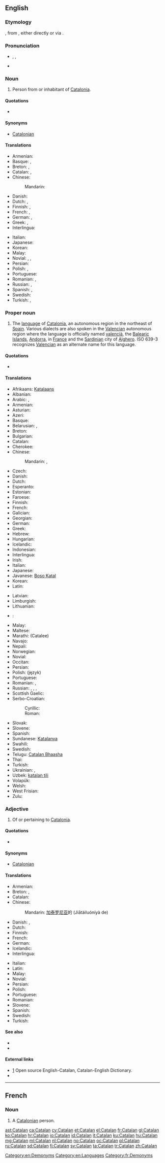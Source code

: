 {{also|catalan|catalán}}
==English==
{{slim-wikipedia}}

===Etymology===
{{etyl|enm}} {{term|Catalane|lang=enm}}, from {{etyl|ca}} {{term|català|lang=ca}}, either directly or via {{etyl|es|-}} {{term|catalán|lang=es}}.

===Pronunciation===
* {{enPR|kăt'ə-lăn}}, {{IPA|/ˈkæ.tə.ˌlæn/}}, {{X-SAMPA|/"k{t@l{n/}}
* {{audio|En-us-Catalan.ogg|Audio (US)}}

===Noun===
{{en-noun}}

# Person from or inhabitant of [[Catalonia]].

====Quotations====
* {{seeCites}}

====Synonyms====
* [[Catalonian]]

====Translations====
{{trans-top|person from Catalonia}}
* Armenian: {{t-|hy|կատալոնացի|tr=katalonac'i}}
* Basque: {{t+|eu|kataluniar}}, {{t+|eu|katalan}}
* Breton: {{t-|br|Katalan|m}}, {{t-|br|Katalanez|f}}
* Catalan: {{t+|ca|català|m}}, {{t+|ca|catalana|f}}
* Chinese:
*: Mandarin: {{t|cmn|加泰罗尼亚人|tr=Jiātàiluóníyà rén}}
* Danish: {{t-|da|catalonier|c}}
* Dutch: {{t-|nl|Catalaan|m}}, {{t+|nl|Catalaanse|f}}
* Finnish: {{t+|fi|katalaani}}, {{t+|fi|katalonialainen}}
* French: {{t+|fr|Catalan|m}}, {{t+|fr|Catalane|f}}
* German: {{t+|de|Katalane|m}}, {{t+|de|Katalanin|f}}
* Greek: {{t-|el|Καταλανός|m}}, {{t-|el|Καταλανή|f}}
* Interlingua: {{t-|ia|catalano}}
{{trans-mid}}
* Italian: {{t+|it|catalano}}
* Japanese: {{t-|ja|カタルーニャ人|tr=Kataruunya-jin}}
* Korean: {{t-|ko|카탈루냐인|tr=katallunya-in}}
* Malay: {{t-|ms|orang Catalan}}
* Novial: {{tø|nov|katalane|m|f}}, {{tø|nov|katalano|m}}, {{tø|nov|katalana|f}}
* Persian: {{t-|fa|کاتالانی|tr=katalâni}}
* Polish: {{t-|pl|Katalończyk|m}}, {{t-|pl|Katalonka|f}}
* Portuguese: {{t+|pt|catalão|m}}
* Romanian: {{t+|ro|catalan|m}}, {{t+|ro|catalană|f}}
* Russian: {{t+|ru|каталонец|m|tr=katalon'éc}}, {{t+|ru|каталонка|f|tr=katalónka}}
* Spanish: {{t+|es|catalán|m}}, {{t-|es|catalana|f}}
* Swedish: {{t+|sv|katalan|c}}
* Turkish: {{t+|tr|Katalan}}, {{t-|tr|Katalonyalı}}
{{trans-bottom}}
{{interwiktionary|code=ca}}

===Proper noun===
{{en-proper noun}}

# The [[language]] of [[Catalonia]], an autonomous region in the northeast of [[Spain]]. Various dialects are also spoken in the [[Valencia]]n autonomous region where the language is officially named [[valencià]], the [[Balearic Islands]], [[Andorra]], {{w|Roussillon}} in [[France]] and the [[Sardinia]]n city of [[Alghero]]. ISO 639-3 recognizes [[Valencian]] as an alternate name for this language.

====Quotations====
* {{seeCites}}

====Translations====
{{trans-top|the language of Catalonia}}
* Afrikaans: [[Katalaans]]
* Albanian: {{t-|sq|Katalonisht}}
* Arabic: {{t-|ar|القطلونية|f|tr=al-qaʈaluníya|sc=Arab}}, {{t-|ar|الكتلانية|f|tr=al-katalaníya|sc=Arab}}
* Armenian: {{t-|hy|կատալաներեն|tr=katalaneren}}
* Asturian: {{t-|ast|Catalán}}
* Azeri: {{t-|az|Katalan}}
* Basque: {{t+|eu|katalan}}
* Belarusian: {{t-|be|каталонская мова|f|tr=katalónskaja móva|sc=Cyrl}}, {{t-|be|каталонская|f|tr=katalónskaja|sc=Cyrl}}
* Breton: {{t+|br|katalaneg|m}}
* Bulgarian: {{t-|bg|каталонски|tr=katalonski}}
* Catalan: {{t+|ca|català|m}}
* Cherokee: {{t-|chr|ᎧᏔᎳ|tr=katala}}
* Chinese:
*: Mandarin: {{t|cmn|加泰羅尼亞語}}, {{t|cmn|加泰罗尼亚语|tr=Jiātàiluóníyǎ yǔ}}
* Czech: {{t+|cs|katalánsky}}
* Danish: {{t-|da|catalansk}}
* Dutch: {{t+|nl|Catalaans}}
* Esperanto: {{t+|eo|kataluna}}
* Estonian: {{t-|et|katalaani}}
* Faroese: {{t-|fo|Katalandskt}}
* Finnish: {{t+|fi|katalaani}}
* French: {{t+|fr|catalan|m}}
* Galician: {{t+|gl|catalán|m}}
* Georgian: {{t-|ka|კატალანური|tr=katalanuri|sc=Geor}}
* German: {{t+|de|Katalanisch|n}}
* Greek: {{t+|el|καταλανικά|n|p|tr=katalaniká|sc=Grek}}
* Hebrew: {{t-|he|קטלונית|sc=Hebr}}
* Hungarian: {{t+|hu|katalán}}
* Icelandic: {{t+|is|katalónska}}
* Indonesian: {{t-|id|katalan}}
* Interlingua: {{t-|ia|catalano}}
* Irish: {{t-|ga|Catalóinis}}
* Italian: {{t+|it|catalano}}
* Japanese: {{t+|ja|カタルーニャ語|tr=Katarūnya-go|sc=Jpan}}
* Javanese: [[Boso Katal]]
* Korean: {{t-|ko|카탈로니아어|tr=Katallonia-eo|sc=Kore}}
* Latin: {{t-|la|catalana}}
{{trans-mid}}
* Latvian: {{t-|lv|kataloniešu}}
* Limburgish: {{t+|li|Katteläönsj|n}}
* Lithuanian: {{t+|lt|katalonų}}
* {{ttbc|mk}}: {{t-|mk|Каталонски}}
* Malay: {{t-|ms|bahasa Catalan}}
* Maltese: {{t-|mt|katalan}}
* Marathi: (Catalee)
* Navajo: {{tø|nv|Kʼatalą́ą́ bizaad}}
* Nepali: {{t-|ne|क्याटालन|sc=Deva}}
* Norwegian: {{t+|no|katalansk}}
* Novial: {{tø|nov|katalanum}}
* Occitan: {{t+|oc|catalan}}
* Persian: {{t-|fa|کاتالانی|tr=katalâni|sc=fa-Arab}}
* Polish: (język) {{t+|pl|kataloński|m}}
* Portuguese: {{t+|pt|catalão|m}}
* Romanian: {{t-|ro|limba catalană|f}}, {{t+|ro|catalană|f}}
* Russian: {{t+|ru|каталанский|m|tr=katalánskij|sc=Cyrl}}, {{t-|ru|каталанский язык|m|tr=katalánskij jazýk|sc=Cyrl}}, {{t+|ru|каталонский|m|tr=katalónskij|sc=Cyrl}}, {{t-|ru|каталонский язык|m|tr=katalónskij jazýk|sc=Cyrl}}
* Scottish Gaelic: {{t-|gd|Catalanais}}
* Serbo-Croatian:
*: Cyrillic: {{t-|sh|каталонски|m}}
*: Roman: {{t-|sh|katalonski|m}}
* Slovak: {{t+|sk|katalánčina|f}}
* Slovene: {{t+|sl|katalonščina|f}}
* Spanish: {{t+|es|catalán}}
* Sundanese: [[Katalanya]]
* Swahili: {{t-|sw|Kikatalan}}
* Swedish: {{t+|sv|katalanska}}
* Telugu: [[Catalan Bhaasha]]
* Thai: {{t-|th|ภาษาคาตาลัน|tr=paasăa kaadtaalan|sc=Thai}}
* Turkish: {{t+|tr|Katalanca}}
* Ukrainian: {{t-|uk|каталанська мова|f|tr=kataláns’ka móva|sc=Cyrl}}, {{t-|uk|каталанська|f|tr=kataláns’ka|sc=Cyrl}}
* Uzbek: [[katalan tili]]
* Volapük: {{t+|vo|Katalonänapük}}
* Welsh: {{t+|cy|Catalaneg}}
* West Frisian: {{t+|fy|Katalaansk}}
* Zulu: {{t-|zu|IsiKhathalani}}
{{trans-bottom}}

===Adjective===
{{en-adj|-}}

# Of or pertaining to [[Catalonia]].

====Quotations====
* {{seeCites}}

====Synonyms====
* [[Catalonian]]

====Translations====
{{trans-top|of or pertaining to Catalonia}}
* Armenian: {{t-|hy|կատալոնական|tr=katalonakan}}
* Breton: {{t-|br|katalanat}}, {{qualifier|of the language}} {{t-|br|katalonek}}
* Catalan: {{t+|ca|català}}
* Chinese:
*: Mandarin: [[加泰罗尼亚]]的 (Jiātàiluóníyà de)
* Danish: {{t-|da|catalansk}}, {{t-|da|catalonsk}}
* Dutch: {{t+|nl|Catalaans}}
* Finnish: {{t+|fi|katalonialainen}}
* French: {{t+|fr|catalan}}
* German: {{t+|de|katalanisch}}
* Icelandic: {{t-|is|katalónskur}}
* Interlingua: {{t-|ia|catalan}}
{{trans-mid}}
* Italian: {{t+|it|catalano}}
* Latin: {{t-|la|catalanus}}
* Malay: {{t-|ms|Catalonia}}
* Novial: {{tø|nov|katalan}}
* Persian: {{t-|fa|کاتالانی|tr=katalâni}}
* Polish: {{t+|pl|kataloński}}
* Portuguese: {{t+|pt|catalão}}
* Romanian: {{t+|ro|catalan}}
* Slovene: {{t+|sl|katalonski}}
* Spanish: {{t+|es|catalán}}
* Swedish: {{t+|sv|katalansk}}
* Turkish: {{t+|tr|Katalan}}
{{trans-bottom}}

====See also====
* {{langcat}}
* {{langlist}}

====External links====
* [http://www.catalandictionary.org/eng] Open source English-Catalan, Catalan-English Dictionary.
* {{ISO 639|link=Ethnologue|1code=ca|code=cat}}

[[Category:en:Demonyms]]
[[Category:en:Languages]]

----

==French==

===Noun===
{{fr-noun|m|f=Catalane}}

# A [[Catalonian]] person.

[[Category:fr:Demonyms]]

[[ast:Catalan]]
[[ca:Catalan]]
[[cy:Catalan]]
[[et:Catalan]]
[[el:Catalan]]
[[fr:Catalan]]
[[gl:Catalan]]
[[ko:Catalan]]
[[hr:Catalan]]
[[io:Catalan]]
[[id:Catalan]]
[[it:Catalan]]
[[ku:Catalan]]
[[hu:Catalan]]
[[mg:Catalan]]
[[ml:Catalan]]
[[nl:Catalan]]
[[no:Catalan]]
[[oc:Catalan]]
[[pl:Catalan]]
[[ru:Catalan]]
[[sd:Catalan]]
[[fi:Catalan]]
[[sv:Catalan]]
[[ta:Catalan]]
[[tr:Catalan]]
[[zh:Catalan]]